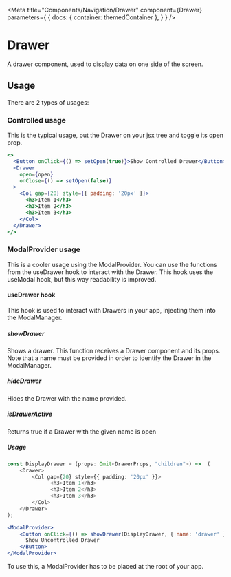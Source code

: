 
<Meta
    title="Components/Navigation/Drawer"
    component={Drawer}
    parameters={
        {
            docs: {
                container: themedContainer
            },
        }
    }
/>

# Drawer

A drawer component, used to display data on one side of the screen.

<Canvas>
    <ModalProvider>
        <DrawerTypes />
    </ModalProvider>
</Canvas>

## Usage

There are 2 types of usages:

### Controlled usage

This is the typical usage, put the Drawer on your jsx tree and toggle its open prop.

````jsx
<>
  <Button onClick={() => setOpen(true)}>Show Controlled Drawer</Button>
  <Drawer
    open={open}
    onClose={() => setOpen(false)}
  >
    <Col gap={20} style={{ padding: '20px' }}>
      <h3>Item 1</h3>
      <h3>Item 2</h3>
      <h3>Item 3</h3>
    </Col>
  </Drawer>
</>
````

<Canvas>
    <Row justifyContent="center"><ShowControlledDrawer /></Row>
</Canvas>

### ModalProvider usage

This is a cooler usage using the ModalProvider. You can use the functions from the useDrawer hook to interact with the Drawer. This hook uses the useModal hook, but this way readability is improved.

#### useDrawer hook

This hook is used to interact with Drawers in your app, injecting them into the ModalManager.

##### showDrawer

Shows a drawer. This function receives a Drawer component and its props. Note that a name must be provided in order to identify the Drawer in the ModalManager.

##### hideDrawer

Hides the Drawer with the name provided.

##### isDrawerActive

Returns true if a Drawer with the given name is open

##### Usage
````typescript jsx
const DisplayDrawer = (props: Omit<DrawerProps, "children">) =>  (
    <Drawer>
        <Col gap={20} style={{ padding: '20px' }}>
              <h3>Item 1</h3>
              <h3>Item 2</h3>
              <h3>Item 3</h3>
        </Col>
    </Drawer>
);
````

````jsx
<ModalProvider>
    <Button onClick={() => showDrawer(DisplayDrawer, { name: 'drawer' })}>
      Show Uncontrolled Drawer
    </Button>
</ModalProvider>
````

<Canvas>
    <ModalProvider>
        <Row justifyContent="center">
            <ShowUncontrolledDrawer />
        </Row>
    </ModalProvider>
</Canvas>

To use this, a ModalProvider has to be placed at the root of your app.
